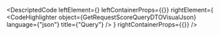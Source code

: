 
<DescriptedCode
  leftElement={<GetRequestScoreQueryDTODesc />}
  leftContainerProps={{}}
  rightElement={
    <CodeHighlighter
      object={GetRequestScoreQueryDTOVisualJson}
      language={"json"}
      title={"Query"}
    />
  }
  rightContainerProps={{}}
/>
